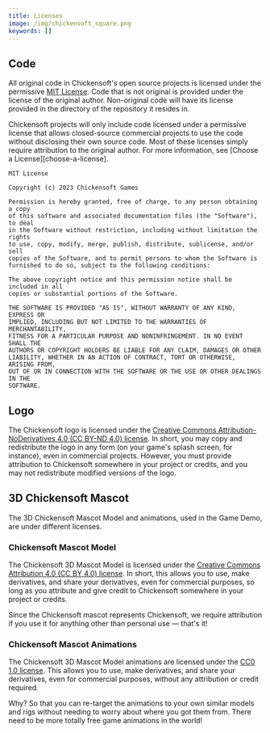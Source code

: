 ```yaml
---
title: Licenses
image: /img/chickensoft_square.png
keywords: []
---
```


## Code

All original code in Chickensoft's open source projects is licensed under the permissive [MIT License][mit]. Code that is not original is provided under the license of the original author. Non-original code will have its license provided in the directory of the repository it resides in.

<Callout type="info">
Chickensoft projects will only include code licensed under a permissive license that allows closed-source commercial projects to use the code without disclosing their own source code. Most of these licenses simply require attribution to the original author. For more information, see [Choose a License][choose-a-license].
</Callout>

```text
MIT License
 
Copyright (c) 2023 Chickensoft Games
 
Permission is hereby granted, free of charge, to any person obtaining a copy
of this software and associated documentation files (the "Software"), to deal
in the Software without restriction, including without limitation the rights
to use, copy, modify, merge, publish, distribute, sublicense, and/or sell
copies of the Software, and to permit persons to whom the Software is
furnished to do so, subject to the following conditions:
 
The above copyright notice and this permission notice shall be included in all
copies or substantial portions of the Software.
 
THE SOFTWARE IS PROVIDED "AS IS", WITHOUT WARRANTY OF ANY KIND, EXPRESS OR
IMPLIED, INCLUDING BUT NOT LIMITED TO THE WARRANTIES OF MERCHANTABILITY,
FITNESS FOR A PARTICULAR PURPOSE AND NONINFRINGEMENT. IN NO EVENT SHALL THE
AUTHORS OR COPYRIGHT HOLDERS BE LIABLE FOR ANY CLAIM, DAMAGES OR OTHER
LIABILITY, WHETHER IN AN ACTION OF CONTRACT, TORT OR OTHERWISE, ARISING FROM,
OUT OF OR IN CONNECTION WITH THE SOFTWARE OR THE USE OR OTHER DEALINGS IN THE
SOFTWARE.
```

## Logo

The Chickensoft logo is licensed under the [Creative Commons Attribution-NoDerivatives 4.0 (CC BY-ND 4.0) license][cc-by-nd-4.0]. In short, you may copy and redistribute the logo in any form (on your game's splash screen, for instance), even in commercial projects. However, you must provide attribution to Chickensoft somewhere in your project or credits, and you may not redistribute modified versions of the logo.

## 3D Chickensoft Mascot

The 3D Chickensoft Mascot Model and animations, used in the Game Demo, are under different licenses.

### Chickensoft Mascot Model

The Chickensoft 3D Mascot Model is licensed under the [Creative Commons Attribution 4.0 (CC BY 4.0) license][cc-by-4.0]. In short, this allows you to use, make derivatives, and share your derivatives, even for commercial purposes, so long as you attribute and give credit to Chickensoft somewhere in your project or credits.

Since the Chickensoft mascot represents Chickensoft, we require attribution if you use it for anything other than personal use — that's it!

### Chickensoft Mascot Animations

The Chickensoft 3D Mascot Model animations are licensed under the [CC0 1.0 license][cc0]. This allows you to use, make derivatives, and share your derivatives, even for commercial purposes, without any attribution or credit required.

Why? So that you can re-target the animations to your own similar models and rigs without needing to worry about where you got them from. There need to be more totally free game animations in the world!

[mit]: https://choosealicense.com/licenses/mit/
[choose-a-license]: https://choosealicense.com/
[cc-by-nd-4.0]: https://creativecommons.org/licenses/by-nd/4.0/
[cc-by-4.0]: https://creativecommons.org/licenses/by/4.0/
[cc0]: https://creativecommons.org/publicdomain/zero/1.0/
